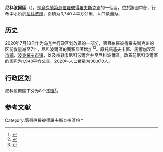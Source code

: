 {{NoteTA
|1=zh-cn:第聂伯罗彼得罗夫斯克州;zh-hk:第聶伯羅彼得羅夫斯克州;zh-tw:聶伯彼得羅夫斯克州;
}}
{{Infobox settlement
| name                    = 尼科波爾區
| native_name             = Нікопольський район
| native_name_lang        = uk
| settlement_type         = [[区_(乌克兰)|区]]
| image_skyline           = 
| image_caption           = 
| image_flag              = Nikopolskiy rayon prapor.png
| flag_size               = 115px
| image_shield            = Nikopolskiy rayon gerb.png
| shield_size             = 70px
| image_map               = Nikopolskiy rayon 2020.svg
| map_caption             = 尼科波爾區在第聶伯羅彼得羅夫斯克州的位置
| subdivision_type        = [[世界政區索引|国家]]
| subdivision_name        = {{UKR}}
| subdivision_type1       = [[州_(烏克蘭)|州]]
| subdivision_name1       = [[第聂伯罗彼得罗夫斯克州|第聂伯罗彼得罗夫斯克州]]
| established_title       = 建立
| established_date        = 
| seat_type               = 行政中心
| seat                    = [[尼科波爾_(烏克蘭)|尼科波爾]]
| parts_type              = 辖区
| parts_style             = coll
| parts                   = 8个[[烏克蘭市鎮|市镇]]<ref name="Ostapenko">{{Cite book |url=https://www.minregion.gov.ua/wp-content/uploads/2020/10/atlas_novogo_atu_2020.pdf |date=2020 |publisher=Міністерство розвитку громад та територій України; Товариство дослідників України |editor-last=Ostapenko |editor-first=Pavlo (Павло Остапенко) |edition=2nd |location=Київ |language=uk |script-title=uk:Атлас адміністративно-територіального устрою України: Новий районний поділ та територіальні громади: 2020 |title= |access-date=2022-06-15 |archive-date=2021-12-15 |archive-url=https://web.archive.org/web/20211215194128/https://www.minregion.gov.ua/wp-content/uploads/2020/10/atlas_novogo_atu_2020.pdf }}</ref>
| p1                      =
| government_footnotes    = 
| leader_party            = 
| leader_title            = 
| leader_name             = 
| unit_pref               = Metric
| area_footnotes          = 
| area_note               = 
| area_total_km2          = 3,240.4
| population_as_of        = 2021年
| population_footnotes    = <ref name="ua2021estimate"/>
| population_total        = 255,505
| population_density_km2  = auto
| population_note         = 
| timezone1               = 
| utc_offset1             = 
| timezone1_DST           = 
| utc_offset1_DST         = 
| postal_code_type        = 邮政编码
| postal_code             = 
| area_code_type          = 
| area_code               = 
| iso_code                = 
| website                 = 
| footnotes               = 
}}
'''尼科波爾區'''（{{lang-uk|Нікопольський район}}），是[[烏克蘭|烏克蘭]][[第聶伯羅彼得羅夫斯克州|第聶伯羅彼得羅夫斯克州]]的一個區，位於該國中部，行政中心設於[[尼科波爾_(烏克蘭)|尼科波爾]]，面積为3,240.4平方公里，人口数量为{{Ua-pop-est2021|255,505人}}。

== 历史 ==
{{Stack|[[File:Nikopolskyi-Raion.png|thumb]]}}
2020年7月18日作为乌克兰行政区划改革的一部分，第聶伯羅彼得羅夫斯克州的区份数量减至7个，尼科波爾區的面积显著增加<ref>{{Cite news |url=http://www.golos.com.ua/article/333466 |script-title=uk:Про утворення та ліквідацію районів. Постанова Верховної Ради України № 807-ІХ. |date=2020-07-18 |language=uk |work=Голос України |access-date=2020-10-03 |archive-date=2021-07-09 |archive-url=https://web.archive.org/web/20210709121303/http://www.golos.com.ua/article/333466 }}</ref><ref name="2020_reform_maps">{{Cite web |url=https://www.minregion.gov.ua/press/news/novi-rajony-karty-sklad/ |script-title=uk:Нові райони: карти + склад |date=2020-07-17 |access-date=2022-04-15 |website=Міністерство розвитку громад та територій України |language=uk |archive-date=2022-02-25 |archive-url=https://web.archive.org/web/20220225102502/https://www.minregion.gov.ua/press/news/novi-rajony-karty-sklad/ }}</ref>。原[[托馬基夫卡區|托馬基夫卡區]]、[[馬爾加涅茨|馬爾加涅茨市镇]]、[[波克羅夫_(烏克蘭)|波克羅夫市镇]]，以及州辖市尼科波爾合并至尼科波爾區。改革前尼科波爾區的面积为1,940平方公里，2020年人口数量为38,879人。

== 行政区划 ==
尼科波爾區下分为8个[[烏克蘭市鎮|市镇]]<ref name="Ostapenko">{{Cite book |url=https://www.minregion.gov.ua/wp-content/uploads/2020/10/atlas_novogo_atu_2020.pdf |date=2020 |publisher=Міністерство розвитку громад та територій України; Товариство дослідників України |editor-last=Ostapenko |editor-first=Pavlo (Павло Остапенко) |edition=2nd |location=Київ |language=uk |script-title=uk:Атлас адміністративно-територіального устрою України: Новий районний поділ та територіальні громади: 2020}}</ref>。

== 参考文献 ==
{{Reflist}}

{{Coord|47|37|23|N|34|31|57|E|display=title}}
{{Dnipropetrovsk-geo-stub}}

{{DEFAULTSORT:Нікопольський район}}
[[Category:第聶伯羅彼得羅夫斯克州區份|Category:第聶伯羅彼得羅夫斯克州區份]]
[[Category:尼科波爾區|*]]